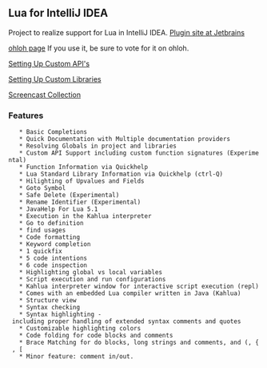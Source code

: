 == Lua for IntelliJ IDEA == 
{{intellij-banner.gif}}

Project to realize support for Lua in IntelliJ IDEA.  [[http://plugins.intellij.net/plugin/?id=4683|Plugin site at Jetbrains]] 

[[http://www.ohloh.net/p/idlua|ohloh page]] If you use it, be sure to vote for it on ohloh.

[[Setting Up Custom API's]]

[[Setting Up Custom Libraries]]

[[Screencast Collection]]


=== Features ===

    * Basic Completions
    * Quick Documentation with Multiple documentation providers
    * Resolving Globals in project and libraries
    * Custom API Support including custom function signatures (Experimental)
    * Function Information via Quickhelp
    * Lua Standard Library Information via Quickhelp (ctrl-Q)
    * Hilighting of Upvalues and Fields
    * Goto Symbol
    * Safe Delete (Experimental)
    * Rename Identifier (Experimental)
    * JavaHelp For Lua 5.1
    * Execution in the Kahlua interpreter
    * Go to definition
    * find usages
    * Code formatting
    * Keyword completion
    * 1 quickfix
    * 5 code intentions
    * 6 code inspection
    * Highlighting global vs local variables
    * Script execution and run configurations
    * Kahlua interpreter window for interactive script execution (repl)
    * Comes with an embedded Lua compiler written in Java (Kahlua)
    * Structure view
    * Syntax checking
    * Syntax highlighting - including proper handling of extended syntax comments and quotes
    * Customizable highlighting colors
    * Code folding for code blocks and comments
    * Brace Matching for do blocks, long strings and comments, and (, { , [
    * Minor feature: comment in/out.



{{idlua001.jpg|Sample}}

{{9-13-2010-8-55-51.png}}
{{9-13-2010-9-00-14.png}}
{{9-13-2010-9-03-02.png}}
{{9-13-2010-9-03-36.png}}
{{9-13-2010-9-04-19.png}}
{{9-13-2010-9-06-40.png}}
{{9-13-2010-9-07-52.png}}
{{9-13-2010-9-08-22.png}}
{{9-13-2010-9-09-39.png}}
{{9-13-2010-9-10-23.png}}
{{9-13-2010-9-12-17.png}}
{{9-13-2010-9-13-07.png}}
{{9-13-2010-9-13-46.png}}
{{9-13-2010-9-14-31.png}}
{{9-13-2010-9-15-16.png}}
{{9-13-2010-9-15-58.png}}
{{9-13-2010-9-22-40.png}}
